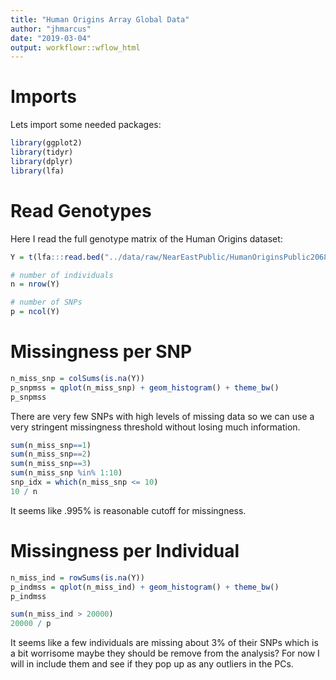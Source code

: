 ```yaml
---
title: "Human Origins Array Global Data"
author: "jhmarcus"
date: "2019-03-04"
output: workflowr::wflow_html
---
```


# Imports

Lets import some needed packages:

```r
library(ggplot2)
library(tidyr)
library(dplyr)
library(lfa)
```

# Read Genotypes

Here I read the full genotype matrix of the Human Origins dataset:

```r
Y = t(lfa:::read.bed("../data/raw/NearEastPublic/HumanOriginsPublic2068"))

# number of individuals
n = nrow(Y)

# number of SNPs
p = ncol(Y)
```

# Missingness per SNP

```r
n_miss_snp = colSums(is.na(Y))
p_snpmss = qplot(n_miss_snp) + geom_histogram() + theme_bw()
p_snpmss
```

There are very few SNPs with high levels of missing data so we can use a very stringent missingness threshold without losing much information.

```r
sum(n_miss_snp==1)
sum(n_miss_snp==2)
sum(n_miss_snp==3)
sum(n_miss_snp %in% 1:10)
snp_idx = which(n_miss_snp <= 10)
10 / n
```

It seems like .995% is reasonable cutoff for missingness.

# Missingness per Individual

```r
n_miss_ind = rowSums(is.na(Y))
p_indmss = qplot(n_miss_ind) + geom_histogram() + theme_bw()
p_indmss
```

```r
sum(n_miss_ind > 20000)
20000 / p
```

It seems like a few individuals are missing about 3% of their SNPs which is a bit worrisome maybe they should be remove from the analysis? For now I will in include them and see if they pop up as any outliers in the PCs.



